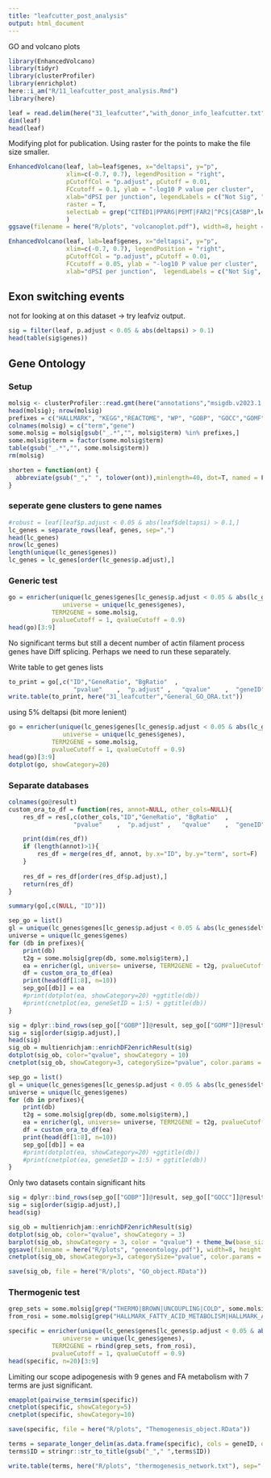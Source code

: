 ```yaml
---
title: "leafcutter_post_analysis"
output: html_document
---
```


GO and volcano plots 
```r
library(EnhancedVolcano)
library(tidyr)
library(clusterProfiler)
library(enrichplot)
here::i_am("R/11_leafcutter_post_analysis.Rmd")
library(here)
```


```r
leaf = read.delim(here("31_leafcutter","with_donor_info_leafcutter.txt"))
dim(leaf)
head(leaf)
```

Modifying plot for publication. Using raster for the points to make the file size smaller.  
```r
EnhancedVolcano(leaf, lab=leaf$genes, x="deltapsi", y="p", 
                xlim=c(-0.7, 0.7), legendPosition = "right",
                pCutoffCol = "p.adjust", pCutoff = 0.01,
                FCcutoff = 0.1, ylab = "-log10 P value per cluster",
                xlab="dPSI per junction", legendLabels = c("Not Sig", "dPSI", "p-value", "p-value and dPSI"),
                raster = T,
                selectLab = grep("CITED1|PPARG|PEMT|FAR2|^PC$|CA5BP",leaf$genes, value=T)
                )
ggsave(filename = here("R/plots", "volcanoplot.pdf"), width=8, height =7)

EnhancedVolcano(leaf, lab=leaf$genes, x="deltapsi", y="p", 
                xlim=c(-0.7, 0.7), legendPosition = "right",
                pCutoffCol = "p.adjust", pCutoff = 0.01,
                FCcutoff = 0.05, ylab = "-log10 P value per cluster",
                xlab="dPSI per junction",  legendLabels = c("Not Sig", "dPSI", "p-value", "p-value and dPSI"))
```
## Exon switching events
not for looking at on this dataset -> try leafviz output.  

```r
sig = filter(leaf, p.adjust < 0.05 & abs(deltapsi) > 0.1)
head(table(sig$genes))
```


## Gene Ontology

### Setup

```r
molsig <- clusterProfiler::read.gmt(here("annotations","msigdb.v2023.1.Hs.symbols.gmt"))
head(molsig); nrow(molsig)
prefixes = c("HALLMARK", "KEGG","REACTOME", "WP", "GOBP", "GOCC","GOMF")
colnames(molsig) = c("term","gene")
some.molsig = molsig[gsub("_.*","", molsig$term) %in% prefixes,]
some.molsig$term = factor(some.molsig$term)
table(gsub("_.*","", some.molsig$term))
rm(molsig)

shorten = function(ont) {
  abbreviate(gsub("_"," ", tolower(ont)),minlength=40, dot=T, named = F)
}

```

### seperate gene clusters to gene names
```r
#robust = leaf[leaf$p.adjust < 0.05 & abs(leaf$deltapsi) > 0.1,]
lc_genes = separate_rows(leaf, genes, sep=",")
head(lc_genes)
nrow(lc_genes)
length(unique(lc_genes$genes))
lc_genes = lc_genes[order(lc_genes$p.adjust),]
```

### Generic test

```r
go = enricher(unique(lc_genes$genes[lc_genes$p.adjust < 0.05 & abs(lc_genes$deltapsi) >= 0.1]),
               universe = unique(lc_genes$genes),
            TERM2GENE = some.molsig,
            pvalueCutoff = 1, qvalueCutoff = 0.9)
head(go)[3:9]
```

No significant terms but still a decent number of actin filament process genes have Diff splicing. Perhaps we need to run these separately.

Write table to get genes lists
```r
to_print = go[,c("ID","GeneRatio", "BgRatio"  ,
                  "pvalue"    ,  "p.adjust" ,   "qvalue"    ,  "geneID"   ,   "Count" )]
write.table(to_print, here("31_leafcutter","General_GO_ORA.txt"))
```


using 5% deltapsi (bit more lenient)
```r
go = enricher(unique(lc_genes$genes[lc_genes$p.adjust < 0.05 & abs(lc_genes$deltapsi) >= 0.05]),
               universe = unique(lc_genes$genes),
            TERM2GENE = some.molsig,
            pvalueCutoff = 1, qvalueCutoff = 0.9)
head(go)[3:9]
dotplot(go, showCategory=20)
```


### Separate databases

```r
colnames(go@result)
custom_ora_to_df = function(res, annot=NULL, other_cols=NULL){
    res_df = res[,c(other_cols,"ID","GeneRatio", "BgRatio"  ,
                  "pvalue"    ,  "p.adjust" ,   "qvalue"    ,  "geneID"   ,   "Count" )]

    print(dim(res_df))
    if (length(annot)>1){
        res_df = merge(res_df, annot, by.x="ID", by.y="term", sort=F)
    }
    
    res_df = res_df[order(res_df$p.adjust),]
    return(res_df)
}

```

```r
summary(go[,c(NULL, "ID")])
```

```r
sep_go = list()
gl = unique(lc_genes$genes[lc_genes$p.adjust < 0.05 & abs(lc_genes$deltapsi) >= 0.05])
universe = unique(lc_genes$genes)
for (db in prefixes){
    print(db)
    t2g = some.molsig[grep(db, some.molsig$term),]
    ea = enricher(gl, universe= universe, TERM2GENE = t2g, pvalueCutoff = 1, qvalueCutoff = 0.5,minGSSize = 3)
    df = custom_ora_to_df(ea)
    print(head(df[1:8], n=10))
    sep_go[[db]] = ea
    #print(dotplot(ea, showCategory=20) +ggtitle(db))
    #print(cnetplot(ea, geneSetID = 1:5) + ggtitle(db))
}

sig = dplyr::bind_rows(sep_go[["GOBP"]]@result, sep_go[["GOMF"]]@result, sep_go[["HALLMARK"]]@result, sep_go[["REACTOME"]]@result)
sig = sig[order(sig$p.adjust),]
head(sig)
sig_ob = multienrichjam::enrichDF2enrichResult(sig)
dotplot(sig_ob, color="qvalue", showCategory = 10)
cnetplot(sig_ob, showCategory=3, categorySize="pvalue", color.params = list(edge=T))
```



```r
sep_go = list()
gl = unique(lc_genes$genes[lc_genes$p.adjust < 0.05 & abs(lc_genes$deltapsi) >= 0.1])
universe = unique(lc_genes$genes)
for (db in prefixes){
    print(db)
    t2g = some.molsig[grep(db, some.molsig$term),]
    ea = enricher(gl, universe= universe, TERM2GENE = t2g, pvalueCutoff = 1, qvalueCutoff = 0.5,minGSSize = 3)
    df = custom_ora_to_df(ea)
    print(head(df[1:8], n=10))
    sep_go[[db]] = ea
    #print(dotplot(ea, showCategory=20) +ggtitle(db))
    #print(cnetplot(ea, geneSetID = 1:5) + ggtitle(db))
}
```

Only two datasets contain significant hits
```r
sig = dplyr::bind_rows(sep_go[["GOBP"]]@result, sep_go[["GOCC"]]@result)
sig = sig[order(sig$p.adjust),]
head(sig)

sig_ob = multienrichjam::enrichDF2enrichResult(sig)
dotplot(sig_ob, color="qvalue", showCategory = 3)
barplot(sig_ob, showCategory = 3, color = "qvalue") + theme_bw(base_size = 18)
ggsave(filename = here("R/plots", "geneontology.pdf"), width=8, height =3)
cnetplot(sig_ob, showCategory=3, categorySize="pvalue", color.params = list(edge=T))
```
```r
save(sig_ob, file = here("R/plots", "GO_object.RData"))
```


### Thermogenic test

```r
grep_sets = some.molsig[grep("THERMO|BROWN|UNCOUPLING|COLD", some.molsig$term),]
from_rosi = some.molsig[grep("HALLMARK_FATTY_ACID_METABOLISM|HALLMARK_ADIPOGENESIS|GOBP_MONOCARBOXYLIC_ACID_METABOLIC_PROCESS|GOCC_MITOCHONDRIAL_MATRIX", some.molsig$term),]

specific = enricher(unique(lc_genes$genes[lc_genes$p.adjust < 0.05 & abs(lc_genes$deltapsi) >= 0.1]),
               universe = unique(lc_genes$genes),
            TERM2GENE = rbind(grep_sets, from_rosi),
            pvalueCutoff = 1, qvalueCutoff = 0.9)
head(specific, n=20)[3:9]
```

Limiting our scope adipogenesis with 9 genes and FA metabolism with 7 terms are just significant.  

```r
emapplot(pairwise_termsim(specific))
cnetplot(specific, showCategory=5)
cnetplot(specific, showCategory=10)
```

```r
save(specific, file = here("R/plots", "Themogenesis_object.RData"))

terms = separate_longer_delim(as.data.frame(specific), cols = geneID, delim = "/") %>% select(ID, geneID)
terms$ID = stringr::str_to_title(gsub("_"," ",terms$ID))

write.table(terms, here("R/plots", "thermogenesis_network.txt"), sep="-", quote = F, row.names = F)
```


